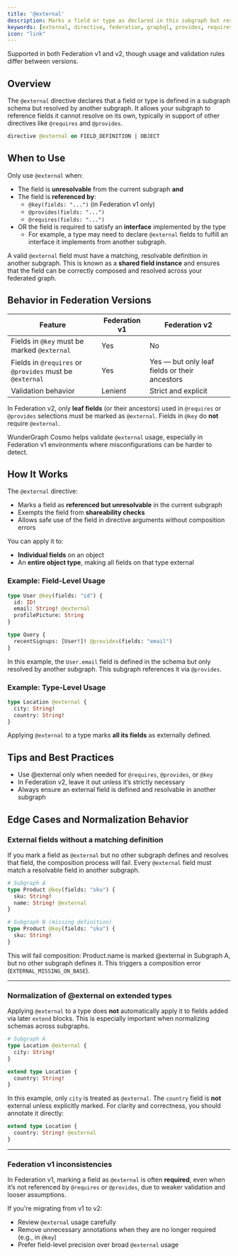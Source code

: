 ```yaml
---
title: '@external'
description: Marks a field or type as declared in this subgraph but resolved by another. Enables use in @requires, @provides, or interface implementations.
keywords: [external, directive, federation, graphql, provides, requires, key, composition]
icon: "link"
---
```


Supported in both Federation v1 and v2, though usage and validation rules differ between versions.

## Overview

The `@external` directive declares that a field or type is defined in a subgraph schema but resolved by another subgraph.
It allows your subgraph to reference fields it cannot resolve on its own, typically in support of other directives like `@requires` and `@provides`.

```graphql
directive @external on FIELD_DEFINITION | OBJECT
```

## When to Use

Only use `@external` when:
- The field is **unresolvable** from the current subgraph **and**
- The field is **referenced by**:
    - `@key(fields: "...")` (in Federation v1 only)
    - `@provides(fields: "...")`
    - `@requires(fields: "...")`
- OR the field is required to satisfy an **interface** implemented by the type
	- For example, a type may need to declare `@external` fields to fulfill an interface it implements from another subgraph.

A valid `@external` field must have a matching, resolvable definition in another subgraph.
This is known as a **shared field instance** and ensures that the field can be correctly composed and resolved across your federated graph.

## Behavior in Federation Versions

|Feature|Federation v1|Federation v2|
|---|---|---|
|Fields in `@key` must be marked `@external`|Yes|No|
|Fields in `@requires` or `@provides` must be `@external`|Yes|Yes — but only leaf fields or their ancestors|
|Validation behavior|Lenient|Strict and explicit|

In Federation v2, only **leaf fields** (or their ancestors) used in `@requires` or `@provides` selections must be marked as `@external`.
Fields in `@key` do **not** require `@external`.

WunderGraph Cosmo helps validate `@external` usage, especially in Federation v1 environments where misconfigurations can be harder to detect.

## How It Works

The `@external` directive:
- Marks a field as **referenced but unresolvable** in the current subgraph
- Exempts the field from **shareability checks**
- Allows safe use of the field in directive arguments without composition errors

You can apply it to:

- **Individual fields** on an object
- An **entire object type**, making all fields on that type external

### Example: Field-Level Usage

```graphql
type User @key(fields: "id") {
  id: ID!
  email: String! @external
  profilePicture: String
}

type Query {
  recentSignups: [User!]! @provides(fields: "email")
}
```

In this example, the `User.email` field is defined in the schema but only resolved by another subgraph. This subgraph references it via `@provides`.

### Example: Type-Level Usage

```graphql
type Location @external {
  city: String!
  country: String!
}
```

Applying `@external` to a type marks **all its fields** as externally defined.

## Tips and Best Practices

- Use @external only when needed for `@requires`, `@provides`, or `@key`
- In Federation v2, leave it out unless it’s strictly necessary
- Always ensure an external field is defined and resolvable in another subgraph

## Edge Cases and Normalization Behavior

### External fields without a matching definition

If you mark a field as `@external` but no other subgraph defines and resolves that field, the composition process will fail.
Every `@external` field must match a resolvable field in another subgraph.

```graphql
# Subgraph A
type Product @key(fields: "sku") {
  sku: String!
  name: String! @external
}
```

```graphql
# Subgraph B (missing definition)
type Product @key(fields: "sku") {
  sku: String!
}
```

This will fail composition: Product.name is marked @external in Subgraph A, but no other subgraph defines it.
This triggers a composition error (`EXTERNAL_MISSING_ON_BASE`).

---

### Normalization of @external on extended types

Applying `@external` to a type does **not** automatically apply it to fields added via later `extend` blocks.
This is especially important when normalizing schemas across subgraphs.

```graphql
# Subgraph A
type Location @external {
  city: String!
}

extend type Location {
  country: String!
}
```

In this example, only `city` is treated as `@external`.
The `country` field is **not** external unless explicitly marked.
For clarity and correctness, you should annotate it directly:

```graphql
extend type Location {
  country: String! @external
}
```

---

### Federation v1 inconsistencies

In Federation v1, marking a field as `@external` is often **required**, even when it’s not referenced by `@requires` or `@provides`, due to weaker validation and looser assumptions.

If you're migrating from v1 to v2:

* Review `@external` usage carefully
* Remove unnecessary annotations when they are no longer required (e.g., in `@key`)
* Prefer field-level precision over broad `@external` usage
